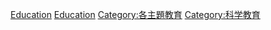 {{Commons category|Computer science education}}
{{Wikiversity}}

[[Category:计算机科学|Education]]
[[Category:計算機科學組織|Education]]
[[Category:各主題教育|Category:各主題教育]]
[[Category:科学教育|Category:科学教育]]